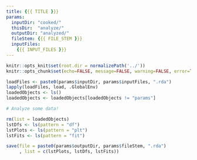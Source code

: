 ```yaml
---
title: {{{ TITLE }}}
params: 
  inputDir: "cooked/"
  thisDir:  "analyze/"
  outputDir: "analyzed/"
  fileStem: {{{ FILE_STEM }}}
  inputFiles: 
    {{{ INPUT_FILES }}}
---
```


```r
knitr::opts_knit$set(root.dir = normalizePath('../'))
knitr::opts_chunk$set(echo=FALSE, message=FALSE, warning=FALSE, error=TRUE)
```

```r
loadFiles <- paste0(params$inputDir, params$inputFiles, ".rda")
lapply(loadFiles, load, .GlobalEnv)
loadedObjects <- ls()
loadedObjects <- loadedObjects[loadedObjects != "params"]
```

```r
# Analyze some data!
```

```r
rm(list = loadedObjects)
lstDfs <- ls(pattern = "df")
lstPlots <- ls(pattern = "plt")
lstFits <- ls(pattern = "fit")

save(file = paste0(params$outputDir, params$fileStem, ".rda")
     , list = c(lstPlots, lstDfs, lstFits))
```
